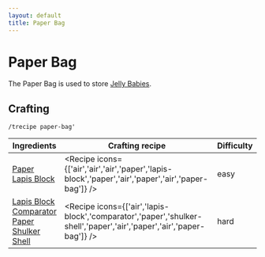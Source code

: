 ```yaml
---
layout: default
title: Paper Bag
---
```



Paper Bag
===================

The Paper Bag is used to store [Jelly Babies](/recipes/food/jelly-baby).

## Crafting

`/trecipe paper-bag'`

| Ingredients | Crafting recipe | Difficulty |
| ----------- | --------------- | ------------- |
| [Paper](https://minecraft.wiki/w/Paper)<br/>[Lapis Block](https://minecraft.wiki/w/Lapis_Block) | <Recipe icons={['air','air','air','paper','lapis-block','paper','air','paper','air','paper-bag']} /> | easy |
| [Lapis Block](https://minecraft.wiki/w/Lapis_Block)<br/>[Comparator](https://minecraft.wiki/w/Comparator)<br/>[Paper](https://minecraft.wiki/w/Paper)<br/>[Shulker Shell](https://minecraft.wiki/w/Shulker_Shell) | <Recipe icons={['air','lapis-block','comparator','paper','shulker-shell','paper','air','paper','air','paper-bag']} /> | hard |
